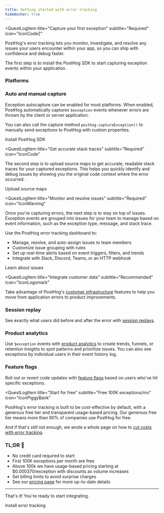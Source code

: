 ```yaml
---
title: Getting started with error tracking
hideAnchor: true
---
```




<QuestLog firstSpeechBubble="Let's get started!" lastSpeechBubble="Time to integrate error tracking!">

<QuestLogItem 
    title="Capture your first exception"
    subtitle="Required"
    icon="IconCode2"
>

  PostHog's error tracking lets you monitor, investigate, and resolve any issues your users encounter within your app, so you can ship with confidence and debug faster.


  The first step is to install the PostHog SDK to start capturing exception events within your application.

  ### Platforms

  <InstallationPlatforms />

  ### Auto and manual capture

  Exception autocapture can be enabled for most platforms. When enabled, PostHog automatically captures `$exception` events whenever errors are thrown by the client or server application.

  You can also call the capture method `posthog.captureException()` to manually send exceptions to PostHog with custom properties. 

  <CallToAction type="primary" to="/docs/error-tracking/installation">
    Install PostHog SDK
  </CallToAction>

</QuestLogItem>

<QuestLogItem 
  title="Get accurate stack traces"
  subtitle="Required"
  icon="IconCode"
>

  The second step is to upload source maps to get accurate, readable stack traces for your captured exceptions. This helps you quickly identify and debug issues by showing you the original code context where the error occurred.

  <ProductScreenshot
      imageLight="https://res.cloudinary.com/dmukukwp6/image/upload/Screenshot_2025_01_30_at_09_48_09_63dd3c5241.png"
      imageDark="https://res.cloudinary.com/dmukukwp6/image/upload/Screenshot_2025_01_30_at_09_48_39_1030eea240.png"
      alt="Stack traces example"
      classes="rounded"
      padding={false}
  />


  <CallToAction type="primary" to="/docs/error-tracking/upload-source-maps">
    Upload source maps
  </CallToAction>

</QuestLogItem>

<QuestLogItem 
  title="Monitor and resolve issues"
  subtitle="Required"
  icon="IconWarning"
>

  Once you're capturing errors, the next step is to stay on top of issues. Exception events are grouped into issues for your team to manage based on event information, such as the exception type, message, and stack trace. 

  <ProductScreenshot
    imageLight="https://res.cloudinary.com/dmukukwp6/image/upload/SCR_20250728_ryub_aa8398de10.png"
    imageDark="https://res.cloudinary.com/dmukukwp6/image/upload/SCR_20250728_rzmm_23fa3181c4.png"
    alt="Error tracking overview"
    classes="rounded"
    padding={false}
/>

  Use the PostHog error tracking dashboard to: 
  
  - Manage, resolve, and auto-assign issues to team members
  - Customize issue grouping with rules 
  - Set up real-time alerts based on event triggers, filters, and trends
  - Integrate with Slack, Discord, Teams, or an HTTP webhook


  <CallToAction type="primary" to="/docs/error-tracking/issues">
    Learn about issues
  </CallToAction>

</QuestLogItem>

<QuestLogItem 
  title="Integrate customer data"
  subtitle="Recommended"
  icon="IconLogomark"
>

  Take advantage of PostHog's [customer infrastructure](/docs) features to help you move from application errors to product improvements.

  ### <IconRewindPlay className="text-yellow w-7 -mt-1 inline-block"/> Session replay

  See exactly what users did before and after the error with [session replays](/docs/session-replay).

  <ProductVideo
    videoLight= "https://res.cloudinary.com/dmukukwp6/video/upload/error_tracking_session_replay_896a89a5ae.mp4" 
    alt="Use session replay to investigate errors" 
    autoPlay="true"
    loop="true"
  />

  ###  <IconGraph className="text-blue w-7 -mt-1 inline-block"/>  Product analytics

  Use `$exception` events with [product analytics](/docs/product-analytics) to create trends, funnels, or retention insights to spot patterns and prioritize issues. You can also see exceptions by individual users in their event history log.

  <ProductScreenshot
    imageLight="https://res.cloudinary.com/dmukukwp6/image/upload/SCR_20250728_sgre_98426bdbdb.png"
    imageDark="https://res.cloudinary.com/dmukukwp6/image/upload/SCR_20250728_sgvz_a9af4766fe.png"
    alt="Product analytics dashboards"
    classes="rounded"
    padding={false}
  />

  ###  <IconToggle className="text-seagreen w-7 -mt-1 inline-block"/>  Feature flags

  Roll out or revert code updates with [feature flags](/docs/feature-flags) based on users who’ve hit specific exceptions.

  <ProductScreenshot
    imageLight="https://res.cloudinary.com/dmukukwp6/image/upload/SCR_20250728_sirw_4622f2f7d0.png"
    imageDark="https://res.cloudinary.com/dmukukwp6/image/upload/SCR_20250728_sivj_9e5d71bb69.png"
    alt="Feature flags taregting error cohorts"
    classes="rounded"
    padding={false}
  />

</QuestLogItem>

<QuestLogItem 
  title="Start for free"
  subtitle="Free 100K exceptions/mo"
  icon="IconPiggyBank"
>

  PostHog's error tracking is built to be cost-effective by default, with a generous free tier and transparent usage-based pricing. Our generous free tier means more than 90% of companies use PostHog for free. 

  And if that's *still* not enough, we wrote a whole page on how to [cut costs with error tracking](/docs/error-tracking/cutting-costs).


  ### TL;DR 💸 

  - No credit card required to start
  - First 100K exceptions per month are free
  - Above 100k we have usage-based pricing starting at $0.000370/exception with discounts as volume increases
  - Set billing limits to avoid surprise charges
  - See our [pricing page](/error-tracking#pricing) for more up-to-date details


  --- 

  That's it! You're ready to start integrating.

  <CallToAction type="primary" to="/docs/error-tracking/installation">
    Install error tracking
  </CallToAction>

</QuestLogItem>

</QuestLog>
